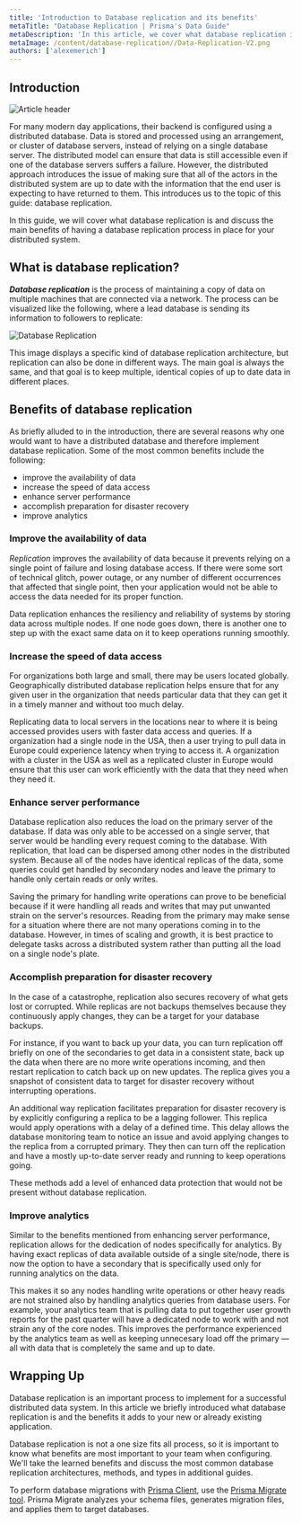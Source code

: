 ```yaml
---
title: 'Introduction to Database replication and its benefits'
metaTitle: "Database Replication | Prisma's Data Guide"
metaDescription: 'In this article, we cover what database replication is and its most common benefits'
metaImage: /content/database-replication//Data-Replication-V2.png
authors: ['alexemerich']
---
```


## Introduction

![Article header](/content/database-replication//Data-Replication-V2.png)

For many modern day applications, their backend is configured using a distributed database. Data is stored and processed using an arrangement, or cluster of database servers, instead of relying on a single database server. The distributed model can ensure that data is still accessible even if one of the database servers suffers a failure. However, the distributed approach introduces the issue of making sure that all of the actors in the distributed system are up to date with the information that the end user is expecting to have returned to them. This introduces us to the topic of this guide: database replication. 

In this guide, we will cover what database replication is and discuss the main benefits of having a database replication process in place for your distributed system.

## What is database replication?

***Database replication*** is the process of maintaining a copy of data on multiple machines that are connected via a network. The process can be visualized like the following, where a lead database is sending its information to followers to replicate:

![Database Replication](/content/database-replication//Full-Data-Replication.png)

This image displays a specific kind of database replication architecture, but replication can also be done in different ways. The main goal is always the same, and that goal is to keep multiple, identical copies of up to date data in different places.

## Benefits of database replication

As briefly alluded to in the introduction, there are several reasons why one would want to have a distributed database and therefore implement database replication. Some of the most common benefits include the following:

* improve the availability of data
* increase the speed of data access
* enhance server performance
* accomplish preparation for disaster recovery
* improve analytics

### Improve the availability of data

*Replication* improves the availability of data because it prevents relying on a single point of failure and losing database access. If there were some sort of technical glitch, power outage, or any number of different occurrences that affected that single point, then your application would not be able to access the data needed for its proper function. 

Data replication enhances the resiliency and reliability of systems by storing data across multiple nodes. If one node goes down, there is another one to step up with the exact same data on it to keep operations running smoothly.

### Increase the speed of data access

For organizations both large and small, there may be users located globally. Geographically distributed database replication helps ensure that for any given user in the organization that needs particular data that they can get it in a timely manner and without too much delay.

Replicating data to local servers in the locations near to where it is being accessed provides users with faster data access and queries. If a organization had a single node in the USA, then a user trying to pull data in Europe could experience latency when trying to access it. A organization with a cluster in the USA as well as a replicated cluster in Europe would ensure that this user can work efficiently with the data that they need when they need it.

### Enhance server performance

Database replication also reduces the load on the primary server of the database. If data was only able to be accessed on a single server, that server would be handling every request coming to the database. With replication, that load can be dispersed among other nodes in the distributed system. Because all of the nodes have identical replicas of the data, some queries could get handled by secondary nodes and leave the primary to handle only certain reads or only writes.

Saving the primary for handling write operations can prove to be beneficial because if it were handling all reads and writes that may put unwanted strain on the server's resources. Reading from the primary may make sense for a situation where there are not many operations coming in to the database. However, in times of scaling and growth, it is best practice to delegate tasks across a distributed system rather than putting all the load on a single node's plate.

### Accomplish preparation for disaster recovery

In the case of a catastrophe, replication also secures recovery of what gets lost or corrupted.
While replicas are not backups themselves because they continuously apply changes, they can be a target for your database backups.

For instance, if you want to back up your data, you can turn replication off briefly on one of the secondaries to get data in a consistent state, back up the data when there are no more write operations incoming, and then restart replication to catch back up on new updates. The replica gives you a snapshot of consistent data to target for disaster recovery without interrupting operations.

An additional way replication facilitates preparation for disaster recovery is by explicitly configuring a replica to be a lagging follower. This replica would apply operations with a delay of a defined time. This delay allows the database monitoring team to notice an issue and avoid applying changes to the replica from a corrupted primary. They then can turn off the replication and have a mostly up-to-date server ready and running to keep operations going. 

These methods add a level of enhanced data protection that would not be present without database replication.

### Improve analytics

Similar to the benefits mentioned from enhancing server performance, replication allows for the dedication of nodes specifically for analytics. By having exact replicas of data available outside of a single site/node, there is now the option to have a secondary that is specifically used only for running analytics on the data.

This makes it so any nodes handling write operations or other heavy reads are not strained also by handling analytics queries from database users. For example, your analytics team that is pulling data to put together user growth reports for the past quarter will have a dedicated node to work with and not strain any of the core nodes. This improves the performance experienced by the analytics team as well as keeping unnecesary load off the primary — all with data that is completely the same and up to date.



## Wrapping Up

Database replication is an important process to implement for a successful distributed data system. In this article we briefly introduced what database replication is and the benefits it adds to your new or already existing application.

Database replication is not a one size fits all process, so it is important to know what benefits are most important to your team when configuring. We'll take the learned benefits and discuss the most common database replication architectures, methods, and types in additional guides. 

<PrismaOutlinks>

To perform database migrations with [Prisma Client](https://www.prisma.io/docs/concepts/components/prisma-client), use the [Prisma Migrate tool](https://www.prisma.io/docs/concepts/components/prisma-migrate).  Prisma Migrate analyzes your schema files, generates migration files, and applies them to target databases.

</PrismaOutlinks>
